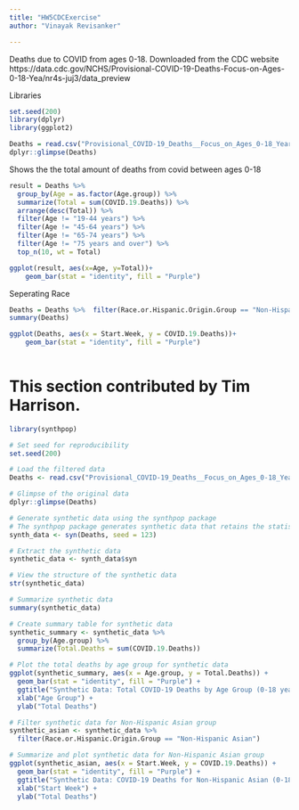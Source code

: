 ```yaml
---
title: "HW5CDCExercise"
author: "Vinayak Revisanker"

---
```



Deaths due to COVID from ages 0-18. Downloaded from the CDC website
https://data.cdc.gov/NCHS/Provisional-COVID-19-Deaths-Focus-on-Ages-0-18-Yea/nr4s-juj3/data_preview

Libraries
```r
set.seed(200)
library(dplyr)
library(ggplot2)
```



```r
Deaths = read.csv("Provisional_COVID-19_Deaths__Focus_on_Ages_0-18_Years.csv", header=TRUE)
dplyr::glimpse(Deaths)
```



Shows the the total amount of deaths from covid between ages 0-18
```r
result = Deaths %>% 
  group_by(Age = as.factor(Age.group)) %>% 
  summarize(Total = sum(COVID.19.Deaths)) %>% 
  arrange(desc(Total)) %>% 
  filter(Age != "19-44 years") %>% 
  filter(Age != "45-64 years") %>% 
  filter(Age != "65-74 years") %>% 
  filter(Age != "75 years and over") %>% 
  top_n(10, wt = Total)

ggplot(result, aes(x=Age, y=Total))+
    geom_bar(stat = "identity", fill = "Purple")
```

Seperating Race 

```r
Deaths = Deaths %>%  filter(Race.or.Hispanic.Origin.Group == "Non-Hispanic Asian")
summary(Deaths)
```


```r

ggplot(Deaths, aes(x = Start.Week, y = COVID.19.Deaths))+
    geom_bar(stat = "identity", fill = "Purple")
 
```
# This section contributed by Tim Harrison.

```r


library(synthpop)

# Set seed for reproducibility
set.seed(200)

# Load the filtered data
Deaths <- read.csv("Provisional_COVID-19_Deaths__Focus_on_Ages_0-18_Years.csv", header = TRUE)

# Glimpse of the original data
dplyr::glimpse(Deaths)

# Generate synthetic data using the synthpop package
# The synthpop package generates synthetic data that retains the statistical properties of the original data.
synth_data <- syn(Deaths, seed = 123)

# Extract the synthetic data
synthetic_data <- synth_data$syn

# View the structure of the synthetic data
str(synthetic_data)

# Summarize synthetic data
summary(synthetic_data)

# Create summary table for synthetic data
synthetic_summary <- synthetic_data %>%
  group_by(Age.group) %>%
  summarize(Total.Deaths = sum(COVID.19.Deaths))

# Plot the total deaths by age group for synthetic data
ggplot(synthetic_summary, aes(x = Age.group, y = Total.Deaths)) +
  geom_bar(stat = "identity", fill = "Purple") +
  ggtitle("Synthetic Data: Total COVID-19 Deaths by Age Group (0-18 years)") +
  xlab("Age Group") +
  ylab("Total Deaths")

# Filter synthetic data for Non-Hispanic Asian group
synthetic_asian <- synthetic_data %>%
  filter(Race.or.Hispanic.Origin.Group == "Non-Hispanic Asian")

# Summarize and plot synthetic data for Non-Hispanic Asian group
ggplot(synthetic_asian, aes(x = Start.Week, y = COVID.19.Deaths)) +
  geom_bar(stat = "identity", fill = "Purple") +
  ggtitle("Synthetic Data: COVID-19 Deaths for Non-Hispanic Asian (0-18 years)") +
  xlab("Start Week") +
  ylab("Total Deaths")
```















